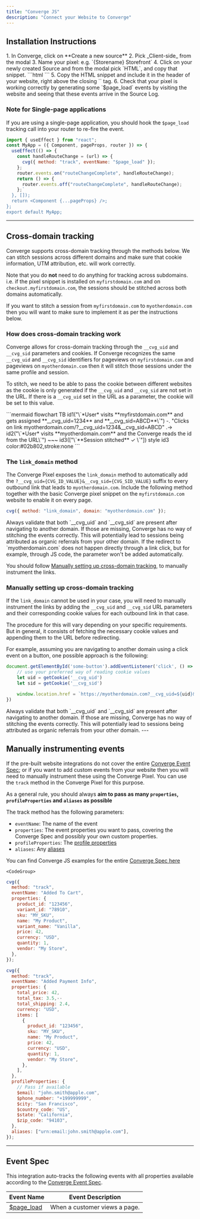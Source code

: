 ```yaml
---
title: "Converge JS"
description: "Connect your Website to Converge"
---
```


## Installation Instructions

  <Steps>
    <Step title="Create a new Client Source in Converge">
      1. In Converge, click on **Create a new source**
        2. Pick _Client-side_ from the modal
        3. Name your pixel: e.g. `{Storename} Storefront`
    </Step>
    <Step title="Install the Converge HTML snippet in your storefront">
        4. Click on your newly created Source and from the modal pick `HTML`, and copy that snippet.
        <Accordion icon="code" title="Code example"> 
   ```html
   <script
     src="<https://static.runconverge.com/pixels/{YOUR_PUBLIC_TOKEN}.js>"
     async
   ></script>
   <script>
     window.cvg||(c=window.cvg=function(){c.process?c.process.apply(c,arguments):c.queue.push(arguments)},c.queue=[]);
     cvg({method:"track",eventName:"$page_load"});
   </script>
   ```
   </Accordion>
        5. Copy the HTML snippet and include it in the header of your website, right above the closing `</head>` tag.
    </Step>
    <Step title="Verify that the integration is working correctly">
        6. Check that your pixel is working correctly by generating some `$page_load` events by visiting the website and seeing that these events arrive in the Source Log.
    </Step>
</Steps>


### Note for Single-page applications

<Warning>If you are using a single-page application, you should hook the `$page_load` tracking call into your router to re-fire the event. </Warning>


```javascript NextJS
import { useEffect } from "react";
const MyApp = ({ Component, pageProps, router }) => {
  useEffect(() => {
    const handleRouteChange = (url) => {
      cvg({ method: "track", eventName: "$page_load" });
    };
    router.events.on("routeChangeComplete", handleRouteChange);
    return () => {
      router.events.off("routeChangeComplete", handleRouteChange);
    };`
  }, []);
  return <Component {...pageProps} />;
};
export default MyApp;
```



---

## Cross-domain tracking

Converge supports cross-domain tracking through the methods below. We can stitch sessions across different domains and make sure that cookie information, UTM attribution, etc. will work correctly.

Note that you do **not** need to do anything for tracking across subdomains.
i.e. if the pixel snippet is installed on `myfirstdomain.com` and on `checkout.myfirstdomain.com`, the sessions should be stitched across both domains automatically.

If you want to stitch a session from `myfirstdomain.com` to `myotherdomain.com` then you will want to make sure to implement it as per the instructions below.


### How does cross-domain tracking work

Converge allows for cross-domain tracking through the `__cvg_uid` and `__cvg_sid` parameters and cookies. 
If Converge recognizes the same `__cvg_uid` and `__cvg_sid` identifiers for pageviews on `myfirstdomain.com` and pageviews on `myotherdomain.com` then it will stitch those sessions under the same profile and session.

To stitch, we need to be able to pass the cookie between different websites as the cookie is only generated if the `__cvg_uid` and `__cvg_sid` are not set in the URL.
If there is a `__cvg_uid` set in the URL as a parameter, the cookie will be set to this value.

<Frame>
```mermaid
flowchart TB
  id1("\`*User* visits **myfirstdomain.com** and gets assigned **__cvg_uid=1234** and **__cvg_sid=ABCD**\`") -. "Clicks on link myotherdomain.com/?__cvg_uid=1234&__cvg_sid=ABCD" .-> id2("\`*User* visits **myotherdomain.com** and the Converge reads the id from the URL\`") ~~~ id3(["\`**Session stitched**  ✓ \`"])
  style id3 color:#02b802,stroke:none
```
</Frame>

### The `link_domain` method

The Converge Pixel exposes the `link_domain` method to automatically add the `?__cvg_uid={CVG_ID_VALUE}&__cvg_sid={CVG_SID_VALUE}` suffix to every outbound link that leads to `myotherdomain.com`.
Include the following method together with the basic Converge pixel snippet on the `myfirstdomain.com` website to enable it on every page.

```js
cvg({ method: "link_domain", domain: "myotherdomain.com" });
```

<Note>
Always validate that both `__cvg_uid` and `__cvg_sid` are present after navigating to another domain. If those are missing, Converge has no way of stitching the events correctly. This will potentially lead to sessions being attributed as organic referrals from your other domain.
</Note>

<Warning> 
If the redirect to `myotherdomain.com` does not happen directly through a link click, but for example, through JS code, the parameter won't be added automatically. 

You should follow [Manually setting up cross-domain tracking](#manually-setting-up-cross-domain-tracking), to manually instrument the links.
</Warning>

### Manually setting up cross-domain tracking

If the `link_domain` cannot be used in your case, you will need to manually instrument the links by adding the `__cvg_uid` and `__cvg_sid` URL parameters and their corresponding cookie values for each outbound link in that case.

The procedure for this will vary depending on your specific requirements. But in general, it consists of fetching the necessary cookie values and appending them to the URL before redirecting.

For example, assuming you are navigating to another domain using a click event on a button, one possible approach is the following:

```js
document.getElementById('some-button').addEventListener('click', () => {
    // use your preferred way of reading cookie values
    let uid = getCookie('__cvg_uid')
    let sid = getCookie('__cvg_sid')

    window.location.href = `https://myotherdomain.com?__cvg_uid=${uid}&__cvg_sid=${sid}`
})
```

<Note>
Always validate that both `__cvg_uid` and `__cvg_sid` are present after navigating to another domain. If those are missing, Converge has no way of stitching the events correctly. This will potentially lead to sessions being attributed as organic referrals from your other domain.
</Note>
---

## Manually instrumenting events

If the pre-built website integrations do not cover the entire [Converge Event Spec](/sources/converge-spec); or if you want to add custom events from your website then you will need to manually instrument these using the Converge Pixel.
You can use the `track` method in the Converge Pixel for this purpose. 

<Note> As a general rule, you should always **aim to pass as many `properties`, `profileProperties` and `aliases` as possible** </Note>

The track method has the following parameters: 

- `eventName`: The name of the event
- `properties`: The event properties you want to pass, covering the Converge Spec and possibly your own custom properties.
- `profileProperties`: The [profile properties](/sources/source-concepts#profile-properties)
- `aliases`: Any [aliases](/sources/source-concepts#aliases)


<AccordionGroup>

<Info> You can find Converge JS examples for the entire [Converge Spec here](/sources/converge-spec) </Info>
<Accordion title="Code Examples" icon="code">

    <CodeGroup>

```javascript Added To Cart
cvg({
  method: "track",
  eventName: "Added To Cart",
  properties: {
    product_id: "123456",
    variant_id: "78910",
    sku: "MY_SKU",
    name: "My Product",
    variant_name: "Vanilla",
    price: 42,
    currency: "USD",
    quantity: 1,
    vendor: "My Store",
  },
});
```

```javascript Added Payment Info
cvg({
  method: "track",
  eventName: "Added Payment Info",
  properties: {
    total_price: 42,
    total_tax: 3.5,--
    total_shipping: 2.4,
    currency: "USD",
    items: [
      {
        product_id: "123456",
        sku: "MY_SKU",
        name: "My Product",
        price: 42,
        currency: "USD",
        quantity: 1,
        vendor: "My Store",
      },
    ],
  },
  profileProperties: {
    // Pass if available
    $email: "john.smith@apple.com",
    $phone_number: "+199999999",
    $city: "San Francisco",
    $country_code: "US",
    $state: "California",
    $zip_code: "94103",
  },
  aliases: ["urn:email:john.smith@apple.com"],
});

```


</CodeGroup>

</Accordion>

</AccordionGroup>

---

## Event Spec

This integration auto-tracks the following events with all properties available according to the [Converge Event Spec](/sources/converge-spec).

| Event Name                                     | Event Description             |
| ---------------------------------------------- | ----------------------------- |
| [$page_load](/sources/converge-spec#page-load) | When a customer views a page. |
